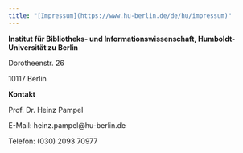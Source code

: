 ```yaml
---
title: "[Impressum](https://www.hu-berlin.de/de/hu/impressum)"
---
```


**Institut für Bibliotheks- und Informationswissenschaft, Humboldt-Universität zu Berlin**

Dorotheenstr. 26

10117 Berlin

**Kontakt**

Prof. Dr. Heinz Pampel

E-Mail: heinz.pampel\@hu-berlin.de

Telefon: (030) 2093 70977
